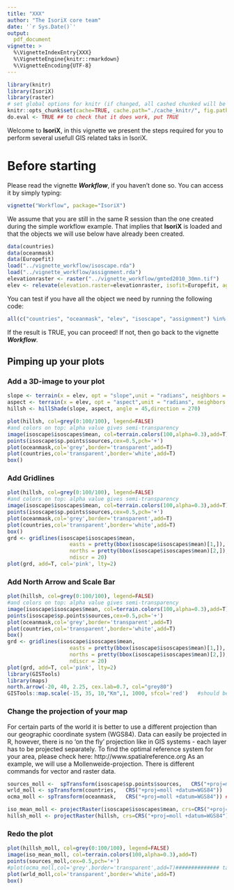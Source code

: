 ```yaml
---
title: "XXX"
author: "The IsoriX core team"
date: '`r Sys.Date()`'
output:
  pdf_document
vignette: >
  %\VignetteIndexEntry{XXX}
  %\VignetteEngine{knitr::rmarkdown}
  %\VignetteEncoding{UTF-8}
---
```


```r
library(knitr)
library(IsoriX)
library(raster)
# set global options for knitr (if changed, all cashed chunked will be rerun!)
knitr::opts_chunk$set(cache=TRUE, cache.path="./cache_knitr/", fig.path="./fig_knitr/", global.par=TRUE, width="\\linewidth", fig.align="center", dev="CairoPNG", dpi=500) # use dpi=100 for small pdfs
do.eval <- TRUE ## to check that it does work, put TRUE
```

Welcome to __IsoriX__, in this vignette we present the steps required for you to perform several usefull GIS related taks in IsoriX.

# Before starting

Please read the vignette ___Workflow___, if you haven't done so. You can access it by simply typing:

```r
vignette("Workflow", package="IsoriX")
```

We assume that you are still in the same R session than the one created during the simple workflow example. That implies that __IsoriX__ is loaded and that the objects we will use below have already been created.


```r
data(countries)
data(oceanmask)
data(Europefit)
load("../vignette_workflow/isoscape.rda")
load("../vignette_workflow/assignment.rda")
elevationraster <- raster("../vignette_workflow/gmted2010_30mn.tif")
elev <- relevate(elevation.raster=elevationraster, isofit=Europefit, aggregation.factor=10)
```

You can test if you have all the object we need by running the following code:

```r
all(c("countries", "oceanmask", "elev", "isoscape", "assignment") %in% ls())
```

If the result is TRUE, you can proceed! If not, then go back to the vignette ___Workflow___.

## Pimping up your plots
### Add a 3D-image to your plot
```r
slope <- terrain(x = elev, opt = "slope",unit = "radians", neighbors = 8)
aspect <- terrain(x = elev, opt = "aspect",unit = "radians", neighbors = 8)
hillsh <- hillShade(slope, aspect, angle = 45,direction = 270)
```

```r
plot(hillsh, col=grey(0:100/100), legend=FALSE)
#and colors on top: alpha value gives semi-transparency
image(isoscape$isoscapes$mean, col=terrain.colors(100,alpha=0.3),add=T)
points(isoscape$sp.points$sources,cex=0.5,pch='+')
plot(oceanmask,col='grey',border='transparent',add=T)
plot(countries,col='transparent',border='white',add=T)
box()
```


### Add Gridlines
```r
plot(hillsh, col=grey(0:100/100), legend=FALSE)
#and colors on top: alpha value gives semi-transparency
image(isoscape$isoscapes$mean, col=terrain.colors(100,alpha=0.3),add=T)
points(isoscape$sp.points$sources,cex=0.5,pch='+')
plot(oceanmask,col='grey',border='transparent',add=T)
plot(countries,col='transparent',border='white',add=T)
box()
grd <- gridlines(isoscape$isoscapes$mean, 
                    easts = pretty(bbox(isoscape$isoscapes$mean)[1,]),
                    norths = pretty(bbox(isoscape$isoscapes$mean)[2,]), 
                    ndiscr = 20)
plot(grd, add=T, col='pink', lty=2)
```


### Add North Arrow and Scale Bar
```r
plot(hillsh, col=grey(0:100/100), legend=FALSE)
#and colors on top: alpha value gives semi-transparency
image(isoscape$isoscapes$mean, col=terrain.colors(100,alpha=0.3),add=T)
points(isoscape$sp.points$sources,cex=0.5,pch='+')
plot(oceanmask,col='grey',border='transparent',add=T)
plot(countries,col='transparent',border='white',add=T)
box()
grd <- gridlines(isoscape$isoscapes$mean, 
                    easts = pretty(bbox(isoscape$isoscapes$mean)[1,]),
                    norths = pretty(bbox(isoscape$isoscapes$mean)[2,]), 
                    ndiscr = 20)
plot(grd, add=T, col='pink', lty=2)
library(GISTools)
library(maps)
north.arrow(-20, 40, 2.25, cex.lab=0.7, col="grey80")
GISTools::map.scale(-15, 35, 10,"Km",1, 1000, sfcol='red')   #should be approx correct
```


### Change the projection of your map
For certain parts of the world it is better to use a different projection than our geographic coordinate system (WGS84). Data can easily be projected in R, however, there is no 'on the fly' projection like in GIS systems - each layer has to be projected separately. To find the optimal reference system for your area, please check here:
http://www.spatialreference.org
As an example, we will use a Mollenweide-projection. There is different commands for vector and raster data.

```r
sources_moll <-  spTransform(isoscape$sp.points$sources,   CRS("+proj=moll +datum=WGS84"))
wrld_moll <- spTransform(countries,   CRS("+proj=moll +datum=WGS84"))
ocma_moll <- spTransform(oceanmask,   CRS("+proj=moll +datum=WGS84")) ##### ALEX: the oceanmask get inverted, shiott...

iso_mean_moll <- projectRaster(isoscape$isoscapes$mean, crs=CRS("+proj=moll +datum=WGS84"))
hillsh_moll <- projectRaster(hillsh, crs=CRS("+proj=moll +datum=WGS84"))
```


### Redo the plot

```r
plot(hillsh_moll, col=grey(0:100/100), legend=FALSE)
image(iso_mean_moll, col=terrain.colors(100,alpha=0.3),add=T)
points(sources_moll,cex=0.5,pch='+')
#plot(ocma_moll,col='grey',border='transparent',add=T)############## taken out
plot(wrld_moll,col='transparent',border='white',add=T)
box()

```







